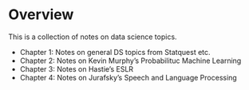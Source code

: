 # Overview

This is a collection of notes on data science topics.

- Chapter 1: Notes on  general DS topics from Statquest etc.
- Chapter 2: Notes on Kevin Murphy's Probabilituc Machine Learning
- Chapter 3: Notes on Hastie's ESLR
- Chapter 4: Notes on Jurafsky's Speech and Language Processing

